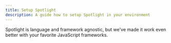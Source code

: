 ```yaml
---
title: Setup Spotlight
description: A guide how to setup Spotlight in your environment
---
```


Spotlight is language and framework agnostic, but we've made it work even better with your favorite JavaScript frameworks.

<LinkCard title="Astro" href="./astro/" description="Spotlight integrates automatically with Astro's Dev Toolbar." />
<LinkCard title="Next.js" href="./nextjs/" description="Setup Spotlight in Next.js." />
<LinkCard title="Remix" href="./remix/" description="Setup Spotlight in Remix." />
<LinkCard title="SvelteKit" href="./sveltekit/" description="Setup Spotlight in Sveltekit." />
<LinkCard title="Vanilla (Native JS)" href="./html/" description="Setup Spotlight using a standard script tag." />
<LinkCard title="Other" href="./other/" description="Setup Spotlight in another language or framework." />

